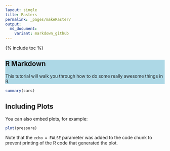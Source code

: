```yaml
---
layout: single
title: Rasters
permalink: _pages/makeRaster/
output: 
  md_document:
    variant: markdown_github
---
```

{% include toc %}
<div style="background-color:lightblue;">
<p>
## R Markdown

This tutorial will walk you through how to do some really awesome things in R.
</p>
</div>
```r
summary(cars)
```

## Including Plots

You can also embed plots, for example:

```r
plot(pressure)
```

Note that the `echo = FALSE` parameter was added to the code chunk to prevent printing of the R code that generated the plot.
